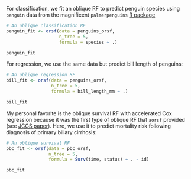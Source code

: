 
For classification, we fit an oblique RF to predict penguin species using `penguin` data from the magnificent `palmerpenguins` [R package](https://allisonhorst.github.io/palmerpenguins/)

```r
# An oblique classification RF
penguin_fit <- orsf(data = penguins_orsf,
                    n_tree = 5, 
                    formula = species ~ .)

penguin_fit

```

For regression, we use the same data but predict bill length of penguins:

```r
# An oblique regression RF
bill_fit <- orsf(data = penguins_orsf, 
                 n_tree = 5, 
                 formula = bill_length_mm ~ .)

bill_fit

```

My personal favorite is the oblique survival RF with accelerated Cox regression because it was the first type of oblique RF that `aorsf` provided (see [JCGS paper](https://www.tandfonline.com/doi/full/10.1080/10618600.2023.2231048)). Here, we use it to predict mortality risk following diagnosis of primary biliary cirrhosis:

```r
# An oblique survival RF
pbc_fit <- orsf(data = pbc_orsf, 
                n_tree = 5,
                formula = Surv(time, status) ~ . - id)

pbc_fit

```
